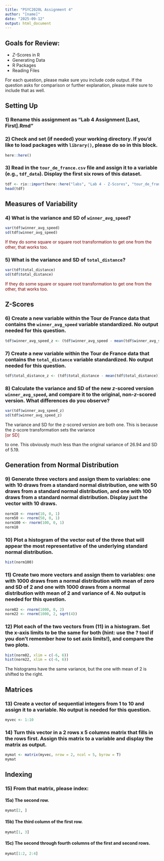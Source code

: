 ```yaml
---
title: "PSYC2020L Assignment 4"
author: "[name]"
date: "2025-09-12"
output: html_document
---
```


## Goals for Review:

* *Z*-Scores in R
* Generating Data
* R Packages
* Reading Files

For each question, please make sure you include code output. If the question asks for comparison or further explanation, please make sure to include that as well. 


## Setting Up

### 1) Rename this assignment as "Lab 4 Assignment [Last, First].Rmd" 

### 2) Check and set (if needed) your working directory. If you'd like to load packages with `library()`, please do so in this block.
```r
here::here()
```

### 3) Read in the `tour_de_france.csv` file and assign it to a variable (e.g., `tdf_data`). Display the first six rows of this dataset.
```r
tdf <- rio::import(here::here("labs", "Lab 4 - Z-Scores", "tour_de_france.csv"))
head(tdf)
```


## Measures of Variability

### 4) What is the variance and SD of `winner_avg_speed`?
```r
var(tdf$winner_avg_speed)
sd(tdf$winner_avg_speed)
```
<div style = "color:maroon">If they do some square or square root transformation to get one from the other, that works too. </div>

### 5) What is the variance and SD of `total_distance`?
```r
var(tdf$total_distance)
sd(tdf$total_distance)
```
<div style = "color:maroon">If they do some square or square root transformation to get one from the other, that works too. </div>


## Z-Scores

### 6) Create a new variable within the Tour de France data that contains the `winner_avg_speed` variable standardized. No output needed for this question.
```r
tdf$winner_avg_speed_z <- (tdf$winner_avg_speed - mean(tdf$winner_avg_speed)) / sd(tdf$winner_avg_speed)
```

### 7) Create a new variable within the Tour de France data that contains the `total_distance` variable standardized. No output needed for this question.
```r
tdf$total_distance_z <- (tdf$total_distance - mean(tdf$total_distance)) / sd(tdf$total_distance)
```

### 8) Calculate the variance and SD of the new *z*-scored version `winner_avg_speed`, and compare it to the original, non-*z*-scored version. What differences do you observe? 
```r
var(tdf$winner_avg_speed_z)
sd(tdf$winner_avg_speed_z)
```
The variance and SD for the z-scored version are both one. This is because the z-score transformation sets the variance <div style = "color:maroon">[or SD]</div> to one. This obviously much less than the original variance of 26.94 and SD of 5.19.


## Generation from Normal Distribution

### 9) Generate three vectors and assign them to variables: one with 10 draws from a standard normal distribution, one with 50 draws from a standard normal distribution, and one with 100 draws from a standard normal distribution. Display just the vector with 10 draws.
```r
norm10 <- rnorm(10, 0, 1)
norm50 <- rnorm(50, 0, 1)
norm100 <- rnorm(100, 0, 1)
norm10
```
### 10) Plot a histogram of the vector out of the three that will appear the most representative of the underlying standard normal distribution.
```r
hist(norm100)
```

### 11) Create two more vectors and assign them to variables: one with 1000 draws from a normal distribution with mean of zero and SD of 2 and one with 1000 draws from a normal distribution with mean of 2 and variance of 4. No output is needed for this question.
```r
norm02 <- rnorm(1000, 0, 2)
norm22 <- rnorm(1000, 2, sqrt(4))
```

### 12) Plot each of the two vectors from (11) in a histogram. Set the x-axis limits to be the same for both (hint: use the ? tool if you don't remember how to set axis limits!), and compare the two plots. 
```r
hist(norm02, xlim = c(-6, 6))
hist(norm22, xlim = c(-6, 6))
```
The histograms have the same variance, but the one with mean of 2 is shifted to the right.


## Matrices

### 13) Create a vector of sequential integers from 1 to 10 and assign it to a variable. No output is needed for this question.
```r
myvec <- 1:10
```

### 14) Turn this vector in a 2 rows x 5 columns matrix that fills in the rows first. Assign this matrix to a variable and display the matrix as output.
```r
mymat <- matrix(myvec, nrow = 2, ncol = 5, byrow = T)
mymat
```


## Indexing

### 15) From that matrix, please index:

#### 15a) The second row.
```r
mymat[2, ]
```
#### 15b) The third column of the first row.
```r
mymat[1, 3]
```
#### 15c) The second through fourth columns of the first and second rows.
```r
mymat[1:2, 2:4]
```











